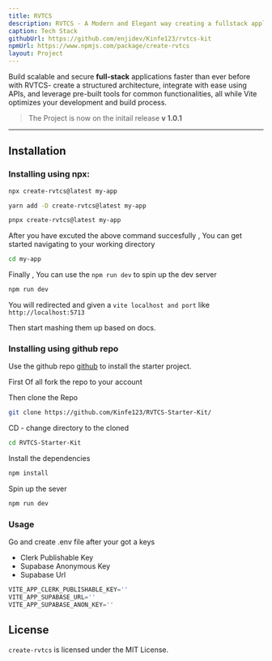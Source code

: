```yaml
---
title: RVTCS
description: RVTCS - A Modern and Elegant way creating a fullstack application with everything setup.
caption: Tech Stack
githubUrl: https://github.com/enjidev/Kinfe123/rvtcs-kit
npmUrl: https://www.npmjs.com/package/create-rvtcs
layout: Project
---
```



Build scalable and secure **full-stack** applications faster than ever before with RVTCS- create a structured architecture, integrate with ease using APIs, and leverage pre-built tools for common functionalities, all while Vite optimizes your development and build process.

> The Project is now on the initail release **v 1.0.1**

---

## Installation

### Installing using npx:


<CodeGroup>

```bash {title:npm}
npx create-rvtcs@latest my-app
```

```bash {title:yarn}
yarn add -D create-rvtcs@latest my-app
```

```bash {title:pnpm}
pnpx create-rvtcs@latest my-app
```

</CodeGroup>
After you have excuted the above command succesfully , You can get started navigating to your working directory

```bash 
cd my-app
```

 Finally , You can use the `npm run dev` to spin up the dev server
```bash
npm run dev

```
You will redirected and given a `vite localhost and port` like  `http://localhost:5713`

Then start mashing them up based on docs.





### Installing using github repo
Use the github repo [github](https://github.com/Kinfe123/RVTCS-Starter-Kit/) to install the starter project.

 First Of all fork the repo to your account


   Then clone the Repo 
```bash
git clone https://github.com/Kinfe123/RVTCS-Starter-Kit/
```
 CD - change directory to the cloned  
```bash
cd RVTCS-Starter-Kit
```
Install the dependencies
```bash
npm install
```
 Spin up the sever 
```bash
npm run dev
```

### Usage

Go and create .env file after your got a keys 
 - Clerk Publishable Key 
 - Supabase Anonymous Key 
 - Supabase Url 

```javascript
VITE_APP_CLERK_PUBLISHABLE_KEY=''
VITE_APP_SUPABASE_URL=''
VITE_APP_SUPABASE_ANON_KEY=''


```










## License

`create-rvtcs` is licensed under the MIT License.


